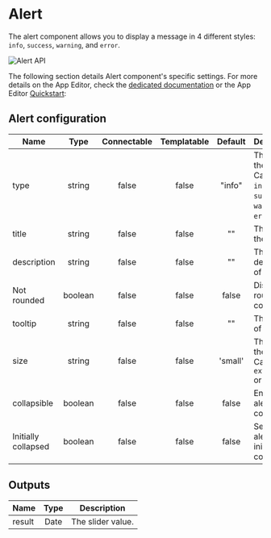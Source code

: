 
# Alert

The alert component allows you to display a message in 4 different styles: `info`, `success`, `warning`, and `error`.

![Alert API](../../assets/apps/4_app_component_library/alert.png.webp)

The following section details Alert component's specific settings. For more details on the App Editor, check the [dedicated documentation](../0_app_editor/index.mdx) or the App Editor [Quickstart](../../getting_started/7_apps_quickstart/index.mdx):

<div class="grid grid-cols-2 gap-6 mb-4">
	<DocCard
		color="orange"
		title="App Editor Documentation"
		description="The app editor is a low-code builder to create custom User Interfaces with a mix of drag-and-drop and code."
		href="/docs/apps/app_editor"
	/>
	<DocCard
		color="orange"
		title="Apps Quickstart"
		description="Learn how to build your first app in a matter of minutes."
		href="/docs/getting_started/apps_quickstart"
	/>
</div>

## Alert configuration

| Name                |  Type   | Connectable | Templatable | Default | Description                                                             |
| ------------------- | :-----: | :---------: | :---------: | :-----: | ----------------------------------------------------------------------- |
| type                | string  |    false    |    false    | "info"  | The type of the alert. Can be `info`, `success`, `warning`, or `error`. |
| title               | string  |    false    |    false    |   ""    | The title of the alert.                                                 |
| description         | string  |    false    |    false    |   ""    | The description of the alert.                                           |
| Not rounded         | boolean |    false    |    false    |  false  | Disable rounded corners.                                                |
| tooltip             | string  |    false    |    false    |   ""    | The tooltip of the alert.                                               |
| size                | string  |    false    |    false    | 'small' | The size of the alert. Can be `extra small` or `small`.                 |
| collapsible         | boolean |    false    |    false    |  false  | Enable the alert to be collapsible.                                     |
| Initially collapsed | boolean |    false    |    false    |  false  | Set the alert to be initially collapsed.                                |

## Outputs

| Name   | Type | Description       |
| ------ | :--: | ----------------- |
| result | Date | The slider value. |
